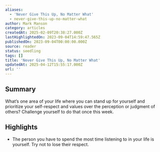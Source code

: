 ```yaml
---
aliases:
  - 'Never Give This Up, No Matter What'
  - never-give-this-up-no-matter-what
author: Mark Manson
category: articles
createdAt: 2025-02-09T20:38:27.000Z
lastHighlightedOn: 2023-09-04T14:59:47.565Z
publishedOn: 2023-09-04T00:00:00.000Z
source: reader
status: seedling
tags: []
title: 'Never Give This Up, No Matter What'
updatedAt: 2025-04-12T15:55:17.000Z
url: ''
---
```

## Summary

What’s one area of your life where you can stand up for yourself and prioritize your self-respect and values over the perception or judgment of others? Challenge yourself to do that once this week.

## Highlights

- The person you have to spend the most time listening to in your life is yourself. Try not to lose their respect.
